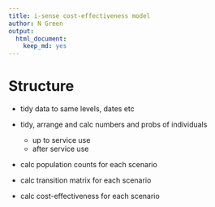 ```yaml
---
title: i-sense cost-effectiveness model
author: N Green
output: 
  html_document: 
    keep_md: yes
---
```


# Structure

* tidy data to same levels, dates etc

* tidy, arrange and calc numbers and probs of individuals
    + up to service use
    + after service use

* calc population counts for each scenario

* calc transition matrix for each scenario

* calc cost-effectiveness for each scenario
